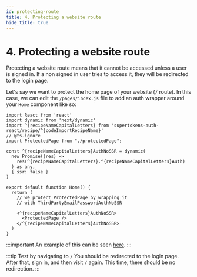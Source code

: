 ```yaml
---
id: protecting-route
title: 4. Protecting a website route
hide_title: true
---
```


<!-- COPY DOCS -->
<!-- ./thirdpartyemailpassword/nextjs/protecting-route.mdx -->

# 4. Protecting a website route

Protecting a website route means that it cannot be accessed unless a user is signed in. If a non signed in user tries to access it, they will be redirected to the login page.

Let's say we want to protect the home page of your website (`/` route). In this case, we can edit the `/pages/index.js` file to add an auth wrapper around your `Home` component like so:

```tsx title="pages/index.js"
import React from 'react'
import dynamic from 'next/dynamic'
import ^{recipeNameCapitalLetters} from 'supertokens-auth-react/recipe/^{codeImportRecipeName}'
// @ts-ignore
import ProtectedPage from "./protectedPage";

const ^{recipeNameCapitalLetters}AuthNoSSR = dynamic(
  new Promise((res) =>
    res(^{recipeNameCapitalLetters}.^{recipeNameCapitalLetters}Auth)
  ) as any,
  { ssr: false }
)

export default function Home() {
  return (
    // we protect ProtectedPage by wrapping it
    // with ThirdPartyEmailPasswordAuthNoSSR

    <^{recipeNameCapitalLetters}AuthNoSSR>
      <ProtectedPage />
    </^{recipeNameCapitalLetters}AuthNoSSR>
  )
}
```

:::important
An example of this can be seen [here](https://github.com/supertokens/next.js/blob/canary/examples/with-supertokens/pages/index.js#L36).
:::

:::tip Test by navigating to `/`
You should be redirected to the login page. After that, sign in, and then visit `/` again. This time, there should be no redirection.
:::
